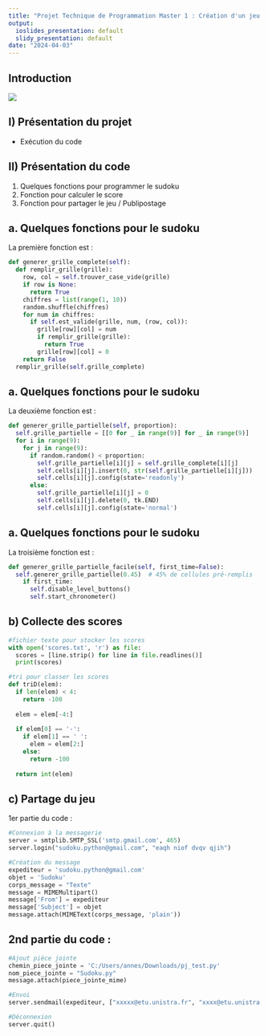 ---
title: "Projet Technique de Programmation Master 1 : Création d'un jeu de SUDOKU"
output:
  ioslides_presentation: default
  slidy_presentation: default
date: "2024-04-03"
---

## Introduction

![](image.png)

## I) Présentation du projet
-   Exécution du code

## II) Présentation du code
1.  Quelques fonctions pour programmer le sudoku
2. Fonction pour calculer le score
3. Fonction pour partager le jeu / Publipostage

## a. Quelques fonctions pour le sudoku

La première fonction est :
```{python, echo=TRUE, eval=FALSE, message=FALSE, warning=FALSE}
def generer_grille_complete(self):
  def remplir_grille(grille):
    row, col = self.trouver_case_vide(grille)
    if row is None:
      return True
    chiffres = list(range(1, 10))
    random.shuffle(chiffres)
    for num in chiffres:
      if self.est_valide(grille, num, (row, col)):
        grille[row][col] = num
        if remplir_grille(grille):
          return True
        grille[row][col] = 0
    return False
  remplir_grille(self.grille_complete)
```


## a. Quelques fonctions pour le sudoku
La deuxième fonction est :
```{python, echo=TRUE, eval=FALSE, message=FALSE, warning=FALSE}
def generer_grille_partielle(self, proportion):
  self.grille_partielle = [[0 for _ in range(9)] for _ in range(9)]
  for i in range(9):
    for j in range(9):
      if random.random() < proportion:
        self.grille_partielle[i][j] = self.grille_complete[i][j]
        self.cells[i][j].insert(0, str(self.grille_partielle[i][j]))
        self.cells[i][j].config(state='readonly') 
      else:
        self.grille_partielle[i][j] = 0
        self.cells[i][j].delete(0, tk.END)
        self.cells[i][j].config(state='normal') 
```

## a. Quelques fonctions pour le sudoku
La troisième fonction est : 
```{python, echo=TRUE, eval=FALSE, message=FALSE, warning=FALSE}
def generer_grille_partielle_facile(self, first_time=False):
  self.generer_grille_partielle(0.45)  # 45% de cellules pré-remplis
    if first_time:
      self.disable_level_buttons()
      self.start_chronometer()
```

## b) Collecte des scores
```{python, echo=TRUE, eval=FALSE, message=FALSE, warning=FALSE}
#fichier texte pour stocker les scores
with open('scores.txt', 'r') as file:
  scores = [line.strip() for line in file.readlines()]
  print(scores)

#tri pour classer les scores                
def triD(elem):
  if len(elem) < 4:
    return -100
    
  elem = elem[-4:]
    
  if elem[0] == '-':
    if elem[1] == ' ':
      elem = elem[2:]
    else:
      return -100
            
  return int(elem)
```

## c) Partage du jeu

1er partie du code : 
```{python, echo=TRUE, eval=FALSE, message=FALSE, warning=FALSE}
#Connexion à la messagerie
server = smtplib.SMTP_SSL('smtp.gmail.com', 465)
server.login("sudoku.python@gmail.com", "eaqh niof dvqv qjih")

#Création du message
expediteur = 'sudoku.python@gmail.com'
objet = 'Sudoku'
corps_message = "Texte"
message = MIMEMultipart()
message['From'] = expediteur
message['Subject'] = objet
message.attach(MIMEText(corps_message, 'plain'))
```

## 2nd partie du code : 
```{python, echo=TRUE, eval=FALSE, message=FALSE, warning=FALSE}
#Ajout pièce jointe
chemin_piece_jointe = 'C:/Users/annes/Downloads/pj_test.py'
nom_piece_jointe = "Sudoku.py"
message.attach(piece_jointe_mime)

#Envoi
server.sendmail(expediteur, ["xxxxx@etu.unistra.fr", "xxxx@etu.unistra.fr"], message.as_string())

#Déconnexion
server.quit()
```
